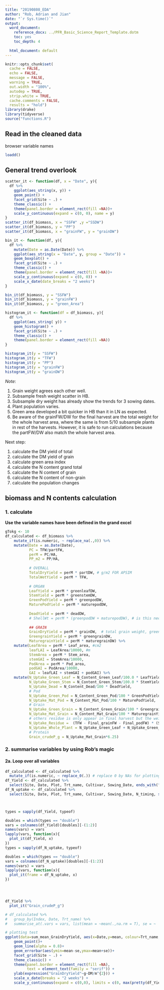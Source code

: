 ```yaml
---
title: "20190808_EDA"
author: "Rob, Adrian and Jian"
date: "`r Sys.time()`"
output:
  word_document: 
    reference_docx: ../PFR_Basic_Science_Report_Template.dotm
    toc: yes
    toc_depth: 4
    
  html_document: default
---
```


```r
knitr::opts_chunk$set(
  cache = FALSE,
  echo = FALSE,
  message = FALSE,
  warning = TRUE,
  out.width = "100%",
  autodep = TRUE,
  strip.white = TRUE,
  cache.comments = FALSE,
  results = "hold")
library(drake)
library(tidyverse)
source("functions.R")
```

## Read in the cleaned data

browser variable names 

```r
loadd()
```


## General trend overlook

```r

scatter_it <- function(df, x = "Date", y){
  df %>% 
    ggplot(aes_string(x, y)) + 
    geom_point() +
    facet_grid(Site ~ .) +
    theme_classic() +
    theme(panel.border = element_rect(fill =NA))+
    scale_y_continuous(expand = c(0, 0), name = y)
}
scatter_it(df_biomass, x = "SSFW" ,y ="SSDW")
scatter_it(df_biomass, y = "PP")
scatter_it(df_biomass, x = "grainFW", y = "grainDW")

bin_it <- function(df, y){
  df %>% 
    mutate(Date = as.Date(Date)) %>% 
    ggplot(aes_string(x = "Date", y, group = "Date")) + 
    geom_boxplot() +
    facet_grid(Site ~ .) +
    theme_classic() +
    theme(panel.border = element_rect(fill =NA))+
    scale_y_continuous(expand = c(0, 0)) +
    scale_x_date(date_breaks = "2 weeks")
}

bin_it(df_biomass, y = "SSFW")
bin_it(df_biomass, y = "grainFW")
bin_it(df_biomass, y = "green_Area")

histogram_it <- function(df = df_biomass, y){
  df %>% 
    ggplot(aes_string( y)) + 
    geom_histogram() +
    facet_grid(Site ~ .) +
    theme_classic() +
    theme(panel.border = element_rect(fill =NA))
}

histogram_it(y = "SSFW")
histogram_it(y = "TFW")
histogram_it(y = "PP")
histogram_it(y = "grainFW")
histogram_it(y = "grainDW")
```

_Note_:

1. Grain weight agrees each other well.
2. Subsample fresh weight scatter in HB.
3. Subsample dry weight has already show the trends for 3 sowing dates.
4. Plant population varies. 
5. Green area developed a bit quicker in HB than it in LN as expected. 
6. Be aware of the grainFW/DW for the final harvest are the total weight for the whole harvest area,
   where the same is from 5/10 subsample plants in rest of the harvests.
   However, it is safe to run calculations because the partFW/DW also match the whole harvest area. 

Next step:

1. calculate the DM yield of total 
2. calculate the DM yield of grain
3. calculate green area index
4. calculate the N content grand total
5. calculate the N content of grain
6. calculate the N content of non-grain
7. calculate the population changes


## biomass and N contents calculation

### 1. calculate


**Use the variable names have been defined in the grand excel**

```r
gTokg <- 10
df_calculated <- df_biomass %>% 
    mutate_if(is.numeric, ~ replace_na(.,0)) %>% 
    mutate(Date = as.Date(Date),
           PC = TFW/partFW, 
           perM = PC/HA,
           PP_m2 = PP/HA, 
           
           # OVERALL
           TotalDryYield = perM * partDW, # g/m2 FOR APSIM
           TotalWetYield = perM * TFW,
           
           # ORGAN
           LeafYield = perM * greenleafDW,
           StemYield = perM * greenstemDW,
           GreenPodYield = perM * greenpodDW, 
           MaturePodYield = perM * maturepodDW,
           
           DeadYield = perM * deadDW,
           # ShellWt = perM * (greenpodDW + maturepodDW), # is this necessary
           
           ## GRAIN
           GrainDryYield = perM * grainDW,  # total grain weight, green + mature
           GreengrainYield = perM * greengrainDW,
           MaturegrainYield = perM * maturegrainDW) %>% 
    mutate(LeafArea = perM * Leaf_area, #cm2
           leafLAI = LeafArea/10000, #m
           StemArea = perM * Stem_area,
           stemGAI = StemArea/10000,
           PodArea = perM * Pod_area,
           podGAI = PodArea/10000,
           GAI = leafLAI + stemGAI + podGAI) %>% 
    mutate(N_Uptake_Green_Leaf = N_Content_Green_Leaf/100.0 * LeafYield, # g N/m2
           N_Uptake_Green_Stem = N_Content_Green_Stem/100.0 * StemYield,
           N_Uptake_Dead = N_Content_Dead/100 * DeadYield,
           # Pod
           N_Uptake_Green_Pod = N_Content_Green_Pod/100 * GreenPodYield,
           N_Uptake_Mat_Pod = N_Content_Mat_Pod/100 * MaturePodYield,
           # Grain
           N_Uptake_Green_Grain = N_Content_Green_Grain/100 * GreengrainYield,
           N_Uptake_Mat_Grain = N_Content_Mat_Grain/100 * MaturegrainYield,
           # others residue is only appear in final harvest but the weight = (TFW - grainDW - podDW) * ssdw/ssfw
           N_Uptake_Residue =  (TFW - Final_grainFW - Final_podFW) * (SSDW / SSFW),
           N_Uptake_Whole_Plant = N_Uptake_Green_Leaf + N_Uptake_Green_Stem + N_Uptake_Dead + N_Uptake_Green_Pod + N_Uptake_Mat_Pod + N_Uptake_Green_Grain + N_Uptake_Mat_Grain + N_Uptake_Residue,
           # Protein
           Grain_crudeP_g = N_Uptake_Mat_Grain*6.25)

```

### 2. summarise variables by using Rob's magic
#### 2a. Loop over all variables

```r


df_calculated <- df_calculated %>% 
  mutate_if(is.numeric, ~ replace_0(.)) # replace 0 by NAs for plotting
df_Yield <- df_calculated %>% 
  select(Site, Date, Plot, Trt_name, Cultivar, Sowing_Date, ends_with("Yield"), Grain_crudeP_g)
df_N_uptake <- df_calculated %>% 
  select(Site, Date, Plot, Trt_name, Cultivar, Sowing_Date, N_timing, starts_with("N_Uptake"))



types = sapply(df_Yield, typeof)

doubles = which(types == "double")
vars = colnames(df_Yield)[doubles][-(1:2)]
names(vars) = vars
lapply(vars, function(x){
  plot_it(df_Yield, x)
})
types = sapply(df_N_uptake, typeof)

doubles = which(types == "double")
vars = colnames(df_N_uptake)[doubles][-(1:2)]
names(vars) = vars
lapply(vars, function(x){
  plot_it(frame = df_N_uptake, x)
})




df_Yield %>% 
  plot_it("Grain_crudeP_g")

```
```r
# df_calculated %>% 
#   group_by(Index, Date, Trt_name) %>% 
#   summarise_at(.vars = vars, list(mean = ~mean(.,na.rm = T), se = ~  sd(.)/sqrt(n()))) 

# plotting test
ggplot(data=sum_mean_GrainDryYield, aes(x=Date,y=mean, colour=Trt_name, shape=Site))+
    geom_point()+
    geom_line(alpha = 0.8)+ 
    geom_errorbar(aes(ymin=mean-se,ymax=mean+se))+
    facet_grid(Site ~ .) + 
    theme_classic() +
    theme(panel.border = element_rect(fill =NA),
          text = element_text(family = "serif")) + 
    ylab(expression("GrainDryYield"~g~DM/m^{2})) + 
    scale_x_date(breaks = "2 weeks") +
    scale_y_continuous(expand = c(0,0), limits = c(0, max(pretty(df_Yield[["GrainDryYield"]]))))
  
```

